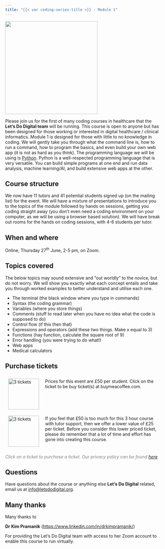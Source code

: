```yaml
---
title: "{{< var coding-series-title >}} - Module 1"
---
```


![](/media/lets-learn-code-module-1.png){height=300px fig-align="center" fig-alt="Let's Do Digital Logo and words 'Let's Learn Code' on a note pad held by a hand in the bottom left corner"}

Please join us for the first of many coding courses in healthcare that the **Let's Do Digital team** will be running. This course is open to anyone but has been designed for those working or interested in digital healthcare / clinical informatics. Module 1 is designed for those with little to no knowledge in coding. We will gently take you through what the command line is, how to run a command, how to program the basics, and even build your own web app (it is not as hard as you think). The programming language we will be using is [Python](https://www.python.org/about/). Python is a well-respected programming language that is very versatile. You can build simple programs at one end and run data analysis, machine learning/AI, and build extensive web apps at the other.

## Course structure

We now have 11 tutors and 41 potential students signed up (on the mailing list) for the event. We will have a mixture of presentations to introduce you to the topics of the module followed by hands on sessions, getting you coding straight away (you don't even need a coding environment on your computer, as we will be using a browser based solution). We will have break out rooms for the hands on coding sessions, with 4-6 students per tutor.


## When and where

Online, Thursday 27^th^ June, 2-5 pm, on Zoom.


## Topics covered

The below topics may sound extensive and "out worldly" to the novice, but do not worry. We will show you exactly what each concept entails and take you through worked examples to better understand and utilise each one.


- The terminal (the black window where you type in commands)
- Syntax (the coding grammar)
- Variables (where you store things)
- Comments (stuff to read later when you have no idea what the code is supposed to do)
- Control flow (if this then that)
- Expressions and operators (add these two things. Make x equal to 3)
- Functions (hay function, calculate the square root of 9)
- Error handling (you were trying to do what!)
- Web apps
- Medical calculators


## Purchase tickets

```{=html}


<div style="display: flex; flex-direction: column; width: 100%;">
    <div style="display: flex; flex-direction: row;">
        <div style="display: flex; flex-direction: column; width: 20%; padding: 10px;">
            <a href="https://www.buymeacoffee.com/letsdodigital/e/241514" style="display: flex; justify-content: center;">
                <img src="/media/tickets.png" alt="3 tickets" style="height: 100px;">
            </a>
        </div>
        <div style="display: flex; flex-direction: column; width: 80%; padding: 10px;">
            Prices for this event are £50 per student. Click on the ticket to be buy ticket(s) at buymeacoffee.com.
        </div>
    </div>
    <div style="display: flex; flex-direction: row;">
        <div style="display: flex; flex-direction: column; width: 20%; padding: 10px;">
            <a href="https://www.buymeacoffee.com/letsdodigital/e/241511" style="display: flex; justify-content: center;">
                <img src="/media/tickets.png" alt="3 tickets" style="height: 100px;">
            </a>
        </div>
        <div style="display: flex; flex-direction: column; width: 80%; padding: 10px;">
            If you feel that £50 is too much for this 3 hour course with tutor support, then we offer a lower value of £25 per ticket. Before you consider this lower priced ticket, please do remember that a lot of time and effort has gone into creating this course.
        </div>
    </div>
</div>

<p style="color: grey; font-style: italic;">
Click on a ticket to purchase a ticket. Our privacy policy can be found <a href="https://letsdodigital.org/privacy-policy.html">here</a>.
</p>
```


## Questions

Have questions about the course or anything else **Let's Do Digital** related, email us at [info@letsdodigital.org](mailto:info@letsdodigital.org).

## Many thanks

Many thanks to

**Dr Kim Pramanik** ([https://www.linkedin.com/in/drkimpramanik/](https://www.linkedin.com/in/drkimpramanik/))

For providing the Let's Do Digital team with access to her Zoom account to enable this course to run virtually.